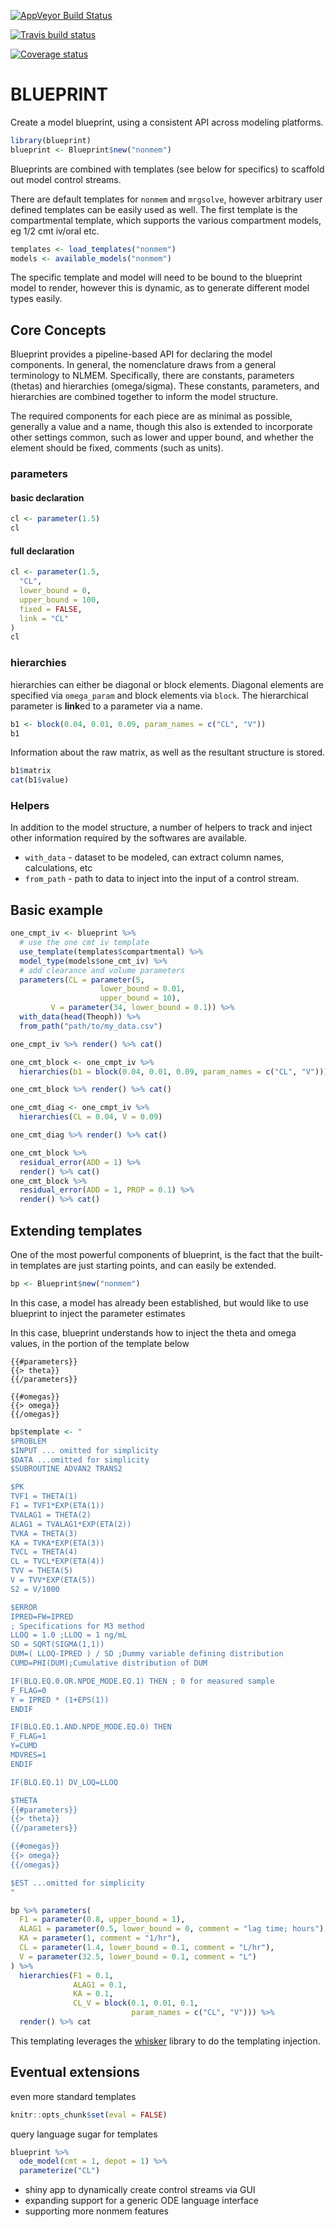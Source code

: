 [![AppVeyor Build Status](https://ci.appveyor.com/api/projects/status/github/AstraZeneca/blueprint?branch=master&svg=true)](https://ci.appveyor.com/project/AstraZeneca/blueprint)

[![Travis build status](https://travis-ci.org/AstraZeneca/blueprint.svg?branch=master)](https://travis-ci.org/AstraZeneca/blueprint)

[![Coverage status](https://codecov.io/gh/AstraZeneca/blueprint/branch/master/graph/badge.svg)](https://codecov.io/github/AstraZeneca/blueprint?branch=master)

BLUEPRINT
=======

Create a model blueprint, using a consistent API across modeling platforms.

```r
library(blueprint)
blueprint <- Blueprint$new("nonmem")
```

Blueprints are combined with templates (see below for specifics) to scaffold
out model control streams.

There are default templates for `nonmem` and `mrgsolve`, however arbitrary
user defined templates can be easily used as well. The first template is
the compartmental template, which supports the various compartment models, eg
1/2 cmt iv/oral etc.

```r
templates <- load_templates("nonmem")
models <- available_models("nonmem")
```


The specific template and model will need to be bound to the blueprint
model to render, however this is dynamic, as to generate different model types 
easily.

## Core Concepts

Blueprint provides a pipeline-based API for declaring the model components. In
general, the nomenclature draws from a general terminology to NLMEM. Specifically,
there are constants, parameters (thetas) and hierarchies (omega/sigma). 
These constants, parameters, and hierarchies are combined together to inform the
model structure. 

The required components for each piece are as minimal as possible, generally
a value and a name, though this also is extended to incorporate other 
settings common, such as lower and upper bound, and whether the element should be
fixed, comments (such as units).

### parameters 

#### basic declaration

```r
cl <- parameter(1.5)
cl
```

#### full declaration

```r
cl <- parameter(1.5, 
  "CL",
  lower_bound = 0, 
  upper_bound = 100,
  fixed = FALSE,
  link = "CL"
)
cl
```

### hierarchies

hierarchies can either be diagonal or block elements. Diagonal elements
are specified via `omega_param` and block elements via `block`. The
hierarchical parameter is **link**ed to a parameter via a name. 

```r
b1 <- block(0.04, 0.01, 0.09, param_names = c("CL", "V"))
b1
```

Information about the raw matrix, as well as the resultant structure
is stored.

```r
b1$matrix
cat(b1$value)
```
### Helpers

In addition to the model structure, a number of helpers to track and inject
other information required by the softwares are available.

* `with_data` - dataset to be modeled, can extract column names, calculations, etc
* `from_path` - path to data to inject into the input of a control stream.

## Basic example

```r
one_cmpt_iv <- blueprint %>% 
  # use the one cmt iv template
  use_template(templates$compartmental) %>%
  model_type(models$one_cmt_iv) %>%
  # add clearance and volume parameters
  parameters(CL = parameter(5,  
                    lower_bound = 0.01, 
                    upper_bound = 10),
         V = parameter(34, lower_bound = 0.1)) %>%
  with_data(head(Theoph)) %>%
  from_path("path/to/my_data.csv") 
```


```r
one_cmpt_iv %>% render() %>% cat()
```


```r
one_cmt_block <- one_cmpt_iv %>%
  hierarchies(b1 = block(0.04, 0.01, 0.09, param_names = c("CL", "V")))

one_cmt_block %>% render() %>% cat()

one_cmt_diag <- one_cmpt_iv %>%
  hierarchies(CL = 0.04, V = 0.09)

one_cmt_diag %>% render() %>% cat()

```

```r
one_cmt_block %>%
  residual_error(ADD = 1) %>%
  render() %>% cat()
one_cmt_block %>%
  residual_error(ADD = 1, PROP = 0.1) %>%
  render() %>% cat()
```


## Extending templates

One of the most powerful components of blueprint, is the fact that the built-in
templates are just starting points, and can easily be extended.

```r
bp <- Blueprint$new("nonmem")
```

In this case, a model has already been established,
but would like to use blueprint to inject the parameter estimates

In this case, blueprint understands how to inject the 
theta and omega values, in the portion of the template below

```
{{#parameters}}
{{> theta}}
{{/parameters}}

{{#omegas}}
{{> omega}}
{{/omegas}}
```

```r
bp$template <- "
$PROBLEM
$INPUT ... omitted for simplicity
$DATA ...omitted for simplicity
$SUBROUTINE ADVAN2 TRANS2

$PK
TVF1 = THETA(1)
F1 = TVF1*EXP(ETA(1))
TVALAG1 = THETA(2)
ALAG1 = TVALAG1*EXP(ETA(2))
TVKA = THETA(3)
KA = TVKA*EXP(ETA(3))
TVCL = THETA(4)
CL = TVCL*EXP(ETA(4))
TVV = THETA(5)
V = TVV*EXP(ETA(5))
S2 = V/1000

$ERROR
IPRED=FW=IPRED
; Specifications for M3 method
LLOQ = 1.0 ;LLOQ = 1 ng/mL
SD = SQRT(SIGMA(1,1))
DUM=( LLOQ-IPRED ) / SD ;Dummy variable defining distribution
CUMD=PHI(DUM);Cumulative distribution of DUM

IF(BLQ.EQ.0.OR.NPDE_MODE.EQ.1) THEN ; 0 for measured sample
F_FLAG=0
Y = IPRED * (1+EPS(1))
ENDIF

IF(BLQ.EQ.1.AND.NPDE_MODE.EQ.0) THEN
F_FLAG=1
Y=CUMD
MDVRES=1
ENDIF

IF(BLQ.EQ.1) DV_LOQ=LLOQ

$THETA
{{#parameters}}
{{> theta}}
{{/parameters}}

{{#omegas}}
{{> omega}}
{{/omegas}}

$EST ...omitted for simplicity
"
```

```r
bp %>% parameters(
  F1 = parameter(0.8, upper_bound = 1),
  ALAG1 = parameter(0.5, lower_bound = 0, comment = "lag time; hours"),
  KA = parameter(1, comment = "1/hr"),
  CL = parameter(1.4, lower_bound = 0.1, comment = "L/hr"),
  V = parameter(32.5, lower_bound = 0.1, comment = "L")
) %>%
  hierarchies(F1 = 0.1,
              ALAG1 = 0.1,
              KA = 0.1,
              CL_V = block(0.1, 0.01, 0.1,
                           param_names = c("CL", "V"))) %>%
  render() %>% cat
```

This templating leverages the [whisker](https://github.com/edwindj/whisker) library
to do the templating injection.

## Eventual extensions

even more standard templates

```r
knitr::opts_chunk$set(eval = FALSE)
```

query language sugar for templates

```r
blueprint %>%
  ode_model(cmt = 1, depot = 1) %>%
  parameterize("CL") 
```


* shiny app to dynamically create control streams via GUI
* expanding support for a generic ODE language interface
* supporting more nonmem features
